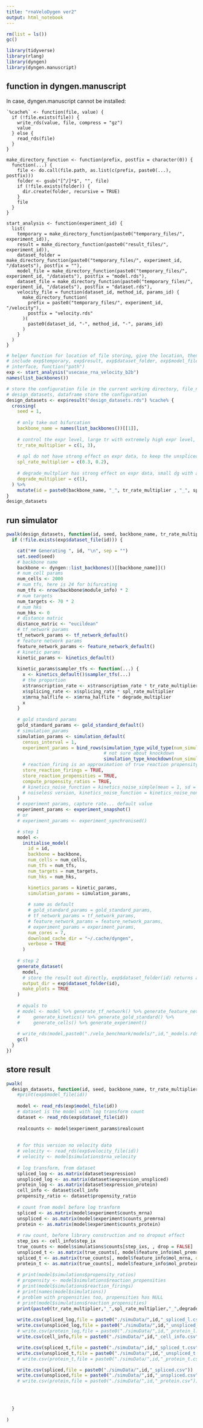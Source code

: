 ```yaml
---
title: "rnaVeloDygen ver2"
output: html_notebook
---
```


```r
rm(list = ls())
gc()
```

```r
library(tidyverse)
library(rlang)
library(dyngen)
library(dyngen.manuscript)
```

## function in dyngen.manuscript
In case, dyngen.manuscript cannot be installed:
```
`%cache%` <- function(file, value) {
  if (!file.exists(file)) {
    write_rds(value, file, compress = "gz")
    value
  } else {
    read_rds(file)
  }
}

make_directory_function <- function(prefix, postfix = character(0)) {
  function(...) {
    file <- do.call(file.path, as.list(c(prefix, paste0(...), postfix)))
    folder <- gsub("[^/]*$", "", file)
    if (!file.exists(folder)) {
      dir.create(folder, recursive = TRUE)
    }
    file
  }
}

start_analysis <- function(experiment_id) {
  list(
    temporary = make_directory_function(paste0("temporary_files/", experiment_id)),
    result = make_directory_function(paste0("result_files/", experiment_id)),
    dataset_folder = make_directory_function(paste0("temporary_files/", experiment_id, "/datasets"), postfix = ""),
    model_file = make_directory_function(paste0("temporary_files/", experiment_id, "/datasets"), postfix = "model.rds"),
    dataset_file = make_directory_function(paste0("temporary_files/", experiment_id, "/datasets"), postfix = "dataset.rds"),
    velocity_file = function(dataset_id, method_id, params_id) {
      make_directory_function(
        prefix = paste0("temporary_files/", experiment_id, "/velocity"),
        postfix = "velocity.rds"
      )(
        paste0(dataset_id, "-", method_id, "-", params_id)
      )
    }
  )
}
```


```r
# helper function for location of file storing, give the location, then store it in the location
# include exp$temporary, exp$result, exp$dataset_folder, exp$model_file, exp$dataset_file, exp$velocity_file
# interface, function("path")
exp <- start_analysis("usecase_rna_velocity_b2b")
names(list_backbones())
```


```r
# store the configuration file in the current working directory, file_name % cache% data
# design_datasets, dataframe store the configuration
design_datasets <- exp$result("design_datasets.rds") %cache% {
  crossing(
    seed = 1,
    
    # only take out bifurcation
    backbone_name = names(list_backbones())[[1]],
    
    # control the expr level, large tr with extremely high expr level, and low the opposite, for bifurcation, choose 1 seems good enough
    tr_rate_multiplier = c(1, 3),
    
    # spl do not have strong effect on expr data, to keep the unspliced percentage 10-25%, choose between 0.2-0.5. Or keep original value 1
    spl_rate_multiplier = c(0.3, 0.2),
    
    # degrade_multplier has strong effect on expr data, small dg with almost 0 expr and noisy fast change, large dg with too high expr level and too slow changes, no stochastic effect anymore, better remain 1
    degrade_multiplier = c(1),
  ) %>%
    mutate(id = paste0(backbone_name, "_", tr_rate_multiplier , "_", spl_rate_multiplier, "_", degrade_multiplier))
}
design_datasets
```

## run simulator
```r
pwalk(design_datasets, function(id, seed, backbone_name, tr_rate_multiplier, spl_rate_multiplier, degrade_multiplier) {
  if (!file.exists(exp$dataset_file(id))) {

    cat("## Generating ", id, "\n", sep = "")
    set.seed(seed)
    # backbone name
    backbone <- dyngen::list_backbones()[[backbone_name]]()
    # num_cell params
    num_cells <- 2000
    # num tfs, here is 24 for bifurcating
    num_tfs <- nrow(backbone$module_info) * 2
    # num targets 
    num_targets <- 70 * 2
    # num hks
    num_hks <- 0 
    # distance matric
    distance_matric <- "eucildean"
    # tf_network params
    tf_network_params <- tf_network_default()
    # feature network params
    feature_network_params <- feature_network_default()
    # kinetic params
    kinetic_params <- kinetics_default()
    
    kinetic_params$sampler_tfs <- function(...) {
      x <- kinetics_default()$sampler_tfs(...)
      # the proportion
      x$transcription_rate <- x$transcription_rate * tr_rate_multiplier
      x$splicing_rate <- x$splicing_rate * spl_rate_multiplier
      x$mrna_halflife <- x$mrna_halflife * degrade_multiplier
      x
    }
    
    # gold standard params
    gold_standard_params <- gold_standard_default()
    # simulation_params
    simulation_params <- simulation_default(
      census_interval = 1,
      experiment_params = bind_rows(simulation_type_wild_type(num_simulations = 5),
                                    # not sure about knockdown
                                    simulation_type_knockdown(num_simulations = 0)),
      # reaction_firing is an approximation of true reaction propensity
      store_reaction_firings = TRUE,
      store_reaction_propensities = TRUE,
      compute_propensity_ratios = TRUE,
      # kinetics_noise_function = kinetics_noise_simple(mean = 1, sd = 0.005),
      # noiseless version, kinetics_noise_function = kinetics_noise_none()
    )
    # experiment params, capture rate... default value 
    experiment_params <- experiment_snapshot()
    # or 
    # experiment_params <- experiment_synchronised()

    # step 1
    model <-
      initialise_model(
        id = id,
        backbone = backbone,
        num_cells = num_cells,
        num_tfs = num_tfs,
        num_targets = num_targets,
        num_hks = num_hks,

        kinetics_params = kinetic_params,
        simulation_params = simulation_params,
        
        # same as default
        # gold_standard_params = gold_standard_params,
        # tf_network_params = tf_network_params,
        # feature_network_params = feature_network_params,
        # experiment_params = experiment_params,
        num_cores = 7,
        download_cache_dir = "~/.cache/dyngen",
        verbose = TRUE
      )
    
    # step 2 
    generate_dataset(
      model,
      # store the result out directly, exp$dataset_folder(id) returns a character of direction
      output_dir = exp$dataset_folder(id),
      make_plots = TRUE
    )
    
    # equals to 
    # model <- model %>% generate_tf_network() %>% generate_feature_network() %>% 
    #     generate_kinetics() %>% generate_gold_standard() %>% 
    #     generate_cells() %>% generate_experiment()
    
    # write_rds(model,paste0("./velo_benchmark/models/",id,"_models.rds"))
    gc()
  }
})

```

## store result
```r
pwalk(
  design_datasets, function(id, seed, backbone_name, tr_rate_multiplier, spl_rate_multiplier, degrade_multiplier){
    #print(exp$model_file(id))
    
    model <- read_rds(exp$model_file(id))
    # dataset is the model with log transform count
    dataset <- read_rds(exp$dataset_file(id))
    
    realcounts <- model$experiment_params$realcount
    
    
    # for this version no velocity data
    # velocity <- read_rds(exp$velocity_file(id))
    # velocity <- model$simulations$rna_velocity
    
    # log transform, from dataset
    spliced_log <- as.matrix(dataset$expression)
    unspliced_log <- as.matrix(dataset$expression_unspliced)
    protein_log <- as.matrix(dataset$expression_protein)
    cell_info <- dataset$cell_info
    propensity_ratio <- dataset$propensity_ratio
    
    # count from model before log tranform
    spliced <- as.matrix(model$experiment$counts_mrna)
    unspliced <- as.matrix(model$experiment$counts_premrna)
    protein <- as.matrix(model$experiment$counts_protein)
    
    # raw count, before library construction and no dropout effect
    step_ixs <- cell_info$step_ix
    true_counts <- model$simulations$counts[step_ixs, , drop = FALSE]
    unspliced_t <- as.matrix(true_counts[, model$feature_info$mol_premrna, drop = FALSE])
    spliced_t <- as.matrix(true_counts[, model$feature_info$mol_mrna, drop = FALSE])
    protein_t <- as.matrix(true_counts[, model$feature_info$mol_protein, drop = FALSE])
    
    # print(model$simulations$propensity_ratios)
    # propensity <- model$simulations$reaction_propensities
    # print(model$simulations$reaction_firings)
    # print(names(model$simulations))
    # problem with propensities too, propensities has NULL
    # print(model$simulations$reaction_propensities)
    print(paste0(tr_rate_multiplier,"_",spl_rate_multiplier,"_",degrade_multiplier,"_",ncol(unspliced_t)))
    
    write.csv(spliced_log,file = paste0("./simuData/",id,"_spliced_l.csv"))
    write.csv(unspliced_log,file = paste0("./simuData/",id,"_unspliced_l.csv"))
    # write.csv(protein_log,file = paste0("./simuData/",id,"_protein_l.csv"))
    write.csv(cell_info,file = paste0("./simuData/",id,"_cell_info.csv"))

    write.csv(spliced_t,file = paste0("./simuData/",id,"_spliced_t.csv"))
    write.csv(unspliced_t,file = paste0("./simuData/",id,"_unspliced_t.csv"))
    # write.csv(protein_t,file = paste0("./simuData/",id,"_protein_t.csv"))

    write.csv(spliced,file = paste0("./simuData/",id,"_spliced.csv"))
    write.csv(unspliced,file = paste0("./simuData/",id,"_unspliced.csv"))
    # write.csv(protein,file = paste0("./simuData/",id,"_protein.csv"))

    
  

  }
  
)
```




